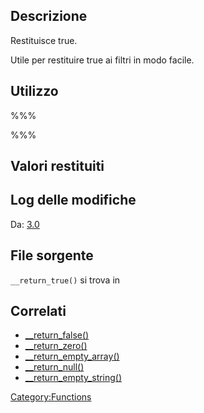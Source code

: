 {{Languages|
{{en|Function Reference/_return_true}}
{{it|Riferimento funzioni/_return_true}}
}}

== Descrizione ==

Restituisce true.

Utile per restituire true ai filtri in modo facile.

== Utilizzo ==

%%%<?php 
// Quanto segue aggiunge un filtro su `esempio_filtro` che restituisce true
add_filter('esempio_filtro', '__return_true'); 
?>%%%

== Valori restituiti ==

{{it:Return||boolean|true}}

== Log delle modifiche ==

Da: [[Version 3.0|3.0]]

== File sorgente ==

<tt>__return_true()</tt> si trova in {{Trac|wp-includes/functions.php}}

== Correlati ==
* [[it:Riferimento_funzioni/_return_false|__return_false()]]
* [[it:Riferimento_funzioni/_return_zero|__return_zero()]]
* [[it:Riferimento_funzioni/_return_empty_array|__return_empty_array()]]
* [[it:Riferimento_funzioni/_return_null|__return_null()]]
* [[it:Riferimento_funzioni/_return_empty_string|__return_empty_string()]]

[[Category:Functions]]